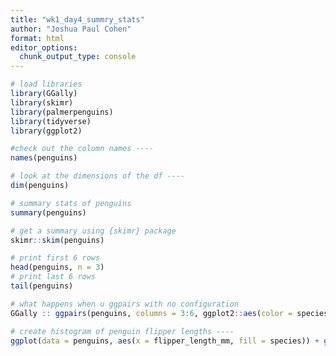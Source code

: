 ```yaml
---
title: "wk1_day4_summry_stats"
author: "Joshua Paul Cohen"
format: html
editor_options: 
  chunk_output_type: console
---
```



```r
# load libraries
library(GGally)
library(skimr)
library(palmerpenguins)
library(tidyverse)
library(ggplot2)

#check out the column names ----
names(penguins)

# look at the dimensions of the df ----
dim(penguins)

# summary stats of penguins
summary(penguins)

# get a summary using {skimr} package
skimr::skim(penguins)

# print first 6 rows
head(penguins, n = 3)
# print last 6 rows
tail(penguins)

# what happens when u ggpairs with no configuration
GGally :: ggpairs(penguins, columns = 3:6, ggplot2::aes(color = species))

# create histogram of penguin flipper lengths ----
ggplot(data = penguins, aes(x = flipper_length_mm, fill = species)) + geom_histogram()
```

